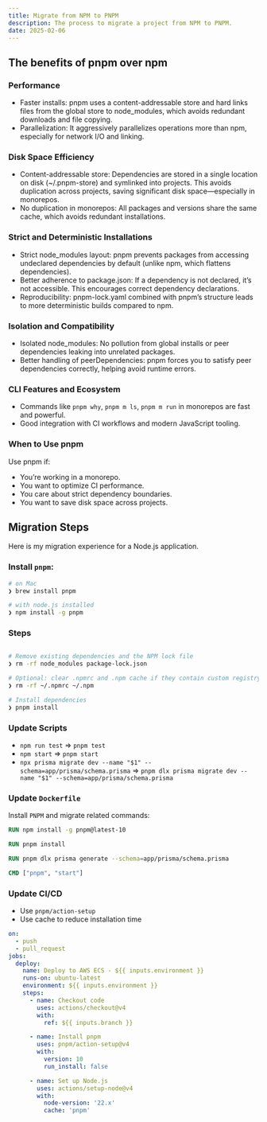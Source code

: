 ```yaml
---
title: Migrate from NPM to PNPM
description: The process to migrate a project from NPM to PNPM.
date: 2025-02-06
---
```


## The benefits of pnpm over npm

### Performance

- Faster installs: pnpm uses a content-addressable store and hard links files from the global store to node_modules, which avoids redundant downloads and file copying.
- Parallelization: It aggressively parallelizes operations more than npm, especially for network I/O and linking.

### Disk Space Efficiency

- Content-addressable store: Dependencies are stored in a single location on disk (~/.pnpm-store) and symlinked into projects. This avoids duplication across projects, saving significant disk space—especially in monorepos.
- No duplication in monorepos: All packages and versions share the same cache, which avoids redundant installations.

### Strict and Deterministic Installations

- Strict node_modules layout: pnpm prevents packages from accessing undeclared dependencies by default (unlike npm, which flattens dependencies).
- Better adherence to package.json: If a dependency is not declared, it’s not accessible. This encourages correct dependency declarations.
- Reproducibility: pnpm-lock.yaml combined with pnpm’s structure leads to more deterministic builds compared to npm.

### Isolation and Compatibility

- Isolated node_modules: No pollution from global installs or peer dependencies leaking into unrelated packages.
- Better handling of peerDependencies: pnpm forces you to satisfy peer dependencies correctly, helping avoid runtime errors.

### CLI Features and Ecosystem

- Commands like `pnpm why`, `pnpm m ls`, `pnpm m run` in monorepos are fast and powerful.
- Good integration with CI workflows and modern JavaScript tooling.

### When to Use pnpm

Use pnpm if:

- You’re working in a monorepo.
- You want to optimize CI performance.
- You care about strict dependency boundaries.
- You want to save disk space across projects.

## Migration Steps

Here is my migration experience for a Node.js application.

### Install `pnpm`:

```sh
# on Mac
❯ brew install pnpm

# with node.js installed
❯ npm install -g pnpm
```

### Steps

```sh

# Remove existing dependencies and the NPM lock file
❯ rm -rf node_modules package-lock.json

# Optional: clear .npmrc and .npm cache if they contain custom registry settings
❯ rm -rf ~/.npmrc ~/.npm

# Install dependencies
❯ pnpm install
```

### Update Scripts

- `npm run test` => `pnpm test`
- `npm start` => `pnpm start`
- `npx prisma migrate dev --name "$1" --schema=app/prisma/schema.prisma` => `pnpm dlx prisma migrate dev --name "$1" --schema=app/prisma/schema.prisma`

### Update `Dockerfile`

Install `PNPM` and migrate related commands:

```Dockerfile
RUN npm install -g pnpm@latest-10

RUN pnpm install

RUN pnpm dlx prisma generate --schema=app/prisma/schema.prisma

CMD ["pnpm", "start"]

```

### Update CI/CD

- Use `pnpm/action-setup`
- Use cache to reduce installation time

```yml
on:
  - push
  - pull_request
jobs:
  deploy:
    name: Deploy to AWS ECS - ${{ inputs.environment }}
    runs-on: ubuntu-latest
    environment: ${{ inputs.environment }}
    steps:
      - name: Checkout code
        uses: actions/checkout@v4
        with:
          ref: ${{ inputs.branch }}

      - name: Install pnpm
        uses: pnpm/action-setup@v4
        with:
          version: 10
          run_install: false

      - name: Set up Node.js
        uses: actions/setup-node@v4
        with:
          node-version: '22.x'
          cache: 'pnpm'
```
